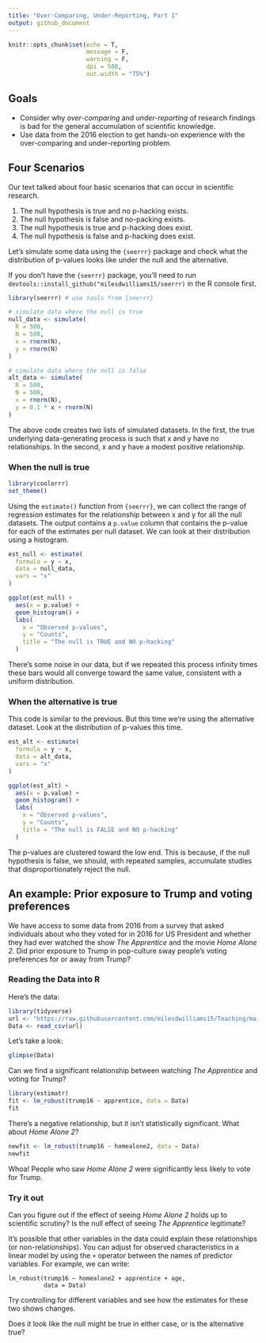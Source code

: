 ```yaml
---
title: "Over-Comparing, Under-Reporting, Part 1"
output: github_document
---
```


```r
knitr::opts_chunk$set(echo = T,
                      message = F,
                      warning = F,
                      dpi = 500,
                      out.width = "75%")
```

## Goals

- Consider why *over-comparing* and *under-reporting* of research findings is bad for the general accumulation of scientific knowledge.
- Use data from the 2016 election to get hands-on experience with the over-comparing and under-reporting problem.


## Four Scenarios

Our text talked about four basic scenarios that can occur in scientific research.

1. The null hypothesis is true and no p-hacking exists.
2. The null hypothesis is false and no-packing exists.
3. The null hypothesis is true and p-hacking does exist.
4. The null hypothesis is false and p-hacking does exist.

Let's simulate some data using the `{seerrr}` package and check what the distribution of p-values looks like under the null and the alternative.

If you don't have the `{seerrr}` package, you'll need to run `devtools::install_github("milesdwilliams15/seerrr)` in the R console first.

```r
library(seerrr) # use tools from {seerrr}

# simulate data where the null is true
null_data <- simulate(
  R = 500,
  N = 500,
  x = rnorm(N),
  y = rnorm(N)
)

# simulate data where the null is false
alt_data <- simulate(
  R = 500,
  N = 500,
  x = rnorm(N),
  y = 0.1 * x + rnorm(N)
)
```

The above code creates two lists of simulated datasets. In the first, the true underlying data-generating process is such that x and y have no relationships. In the second, x and y have a modest positive relationship.


### When the null is true

```r
library(coolorrr)
set_theme()
```

Using the `estimate()` function from `{seerrr}`, we can collect the range of regression estimates for the relationship between x and y for all the null datasets. The output contains a `p.value` column that contains the p-value for each of the estimates per null dataset. We can look at their distribution using a histogram.

```r
est_null <- estimate(
  formula = y ~ x,
  data = null_data,
  vars = "x"
)

ggplot(est_null) +
  aes(x = p.value) +
  geom_histogram() +
  labs(
    x = "Observed p-values",
    y = "Counts",
    title = "The null is TRUE and NO p-hacking"
  )
```

There's some noise in our data, but if we repeated this process infinity times these bars would all converge toward the same value, consistent with a uniform distribution.


### When the alternative is true

This code is similar to the previous. But this time we're using the alternative dataset. Look at the distribution of p-values this time.

```r
est_alt <- estimate(
  formula = y ~ x,
  data = alt_data,
  vars = "x"
)

ggplot(est_alt) +
  aes(x = p.value) +
  geom_histogram() +
  labs(
    x = "Observed p-values",
    y = "Counts",
    title = "The null is FALSE and NO p-hacking"
  )
```

The p-values are clustered toward the low end. This is because, if the null hypothesis is false, we should, with repeated samples, accumulate studies that disproportionately reject the null.


## An example: Prior exposure to Trump and voting preferences

We have access to some data from 2016 from a survey that asked individuals about who they voted for in 2016 for US President and whether they had ever watched the show *The Apprentice* and the movie *Home Alone 2*. Did prior exposure to Trump in pop-culture sway people's voting preferences for or away from Trump?


### Reading the Data into R

Here's the data:
```r
library(tidyverse)
url <- "https://raw.githubusercontent.com/milesdwilliams15/Teaching/main/DPR%20201/Data/VoterSurveyData2016.csv"
Data <- read_csv(url)
```

Let's take a look:
```r
glimpse(Data)
```

Can we find a significant relationship between watching *The Apprentice* and voting for Trump?
```r
library(estimatr)
fit <- lm_robust(trump16 ~ apprentice, data = Data)
fit
```

There's a negative relationship, but it isn't statistically significant. What about *Home Alone 2*?
```r
newfit <- lm_robust(trump16 ~ homealone2, data = Data)
newfit
```

Whoa! People who saw *Home Alone 2* were significantly less likely to vote for Trump.


### Try it out

Can you figure out if the effect of seeing *Home Alone 2* holds up to scientific scrutiny? Is the null effect of seeing *The Apprentice* legitimate?

It's possible that other variables in the data could explain these relationships (or non-relationships). You can adjust for observed characteristics in a linear model by using the `+` operator between the names of predictor variables. For example, we can write:

```
lm_robust(trump16 ~ homealone2 + apprentice + age, 
          data = Data)
```

Try controlling for different variables and see how the estimates for these two shows changes.

Does it look like the null might be true in either case, or is the alternative true?

